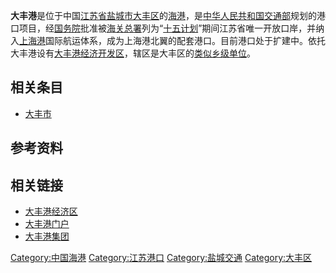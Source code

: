 {{expand|time=2011-05-04T15:03:11+00:00}}
{{TotallyDisputed |time=2011-05-12T11:37:02+00:00 }}
{{Infobox border port
|name                      = 大丰水运（海港）口岸
|photo                     = 
|country                   = {{PRC}}
|location                  = [[江苏省|江苏省]][[盐城市|盐城市]][[大丰区|大丰区]]
|type                      = 国家一类水运口岸
|border_guard              = 江苏省公安边防总队
|customs                   = [[南京海关|南京海关]]
|opened                    = 2006年6月13日
| stat_import-export_value = 
| stat_passenger           = 
| stat_cargo               = 1,201.71万吨
| stat_container           = 301,636标箱
| stat_vehicle             = 
| stat_year                = 2016<ref name="口岸年鉴2017">{{cite book |author1=国家口岸管理办公室 |author2=中国口岸协会 |title=《中国口岸年鉴2017》 |location=[[北京市|北京]] |publisher=[[中国海关出版社|中国海关出版社]] |date=2017.12 |page=220 |isbn=978-7-5175-0240-1}}</ref>
}}
'''大丰港'''是位于中国[[江苏省|江苏省]][[盐城市|盐城市]][[大丰区|大丰区]]的[[海港|海港]]，是[[中华人民共和国交通部|中华人民共和国交通部]]规划的港口项目，经[[中华人民共和国国务院|国务院]]批准被[[中华人民共和国海关总署|海关总署]]列为“[[十五计划|十五计划]]”期间江苏省唯一开放口岸，并纳入[[上海港|上海港]]国际航运体系，成为上海港北翼的配套港口。目前港口处于扩建中。依托大丰港设有[[大丰港经济开发区|大丰港经济开发区]]，辖区是大丰区的[[类似乡级单位|类似乡级单位]]。

== 相关条目 ==
*[[大丰市|大丰市]]

==参考资料==
{{reflist}}

== 相关链接 ==
*[https://web.archive.org/web/20110501164302/http://www.zgdfg.com/ 大丰港经济区]
*[http://www.dfgwl.mobi/ 大丰港门户]{{dead link|date=2017年12月 |bot=InternetArchiveBot |fix-attempted=yes }}
*[http://dfgjt.com/ 大丰港集团] {{Wayback|url=http://dfgjt.com/ |date=20201208212358 }}

{{中华人民共和国国境口岸|水运}}

[[Category:中国海港|Category:中国海港]]
[[Category:江苏港口|Category:江苏港口]]
[[Category:盐城交通|Category:盐城交通]]
[[Category:大丰区|Category:大丰区]]